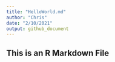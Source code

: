 ```yaml
---
title: "HelloWorld.md"
author: "Chris"
date: "2/10/2021"
output: github_document
---
```


## This is an R Markdown File
